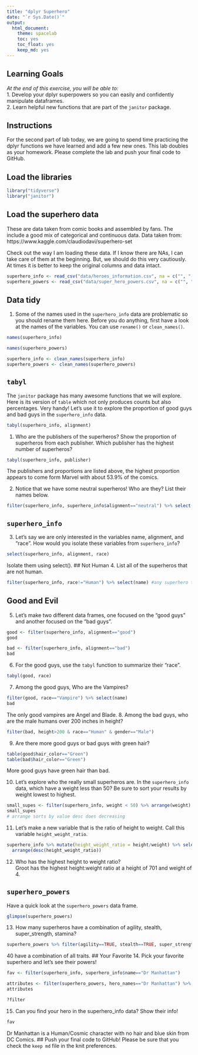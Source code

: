 ```yaml
---
title: "dplyr Superhero"
date: "`r Sys.Date()`"
output:
  html_document:
    theme: spacelab
    toc: yes
    toc_float: yes
    keep_md: yes
---
```


## Learning Goals  
*At the end of this exercise, you will be able to:*    
1. Develop your dplyr superpowers so you can easily and confidently manipulate dataframes.  
2. Learn helpful new functions that are part of the `janitor` package.  

## Instructions
For the second part of lab today, we are going to spend time practicing the dplyr functions we have learned and add a few new ones. This lab doubles as your homework. Please complete the lab and push your final code to GitHub.  

## Load the libraries
```r
library("tidyverse")
library("janitor")
```

## Load the superhero data
These are data taken from comic books and assembled by fans. The include a good mix of categorical and continuous data.  Data taken from: https://www.kaggle.com/claudiodavi/superhero-set  

Check out the way I am loading these data. If I know there are NAs, I can take care of them at the beginning. But, we should do this very cautiously. At times it is better to keep the original columns and data intact.  
```r
superhero_info <- read_csv("data/heroes_information.csv", na = c("", "-99", "-"))
superhero_powers <- read_csv("data/super_hero_powers.csv", na = c("", "-99", "-"))
```

## Data tidy
1. Some of the names used in the `superhero_info` data are problematic so you should rename them here. Before you do anything, first have a look at the names of the variables. You can use `rename()` or `clean_names()`.    
```r
names(superhero_info)
```

```r
names(superhero_powers)
```

```r
superhero_info <- clean_names(superhero_info)
superhero_powers <- clean_names(superhero_powers)
```

## `tabyl`
The `janitor` package has many awesome functions that we will explore. Here is its version of `table` which not only produces counts but also percentages. Very handy! Let's use it to explore the proportion of good guys and bad guys in the `superhero_info` data.  
```r
tabyl(superhero_info, alignment)
```

1. Who are the publishers of the superheros? Show the proportion of superheros from each publisher. Which publisher has the highest number of superheros?  
```r
tabyl(superhero_info, publisher)
```
The publishers and proportions are listed above, the highest proportion appears to come form Marvel with about 53.9% of the comics.

2. Notice that we have some neutral superheros! Who are they? List their names below.  
```r
filter(superhero_info, superhero_info$alignment=="neutral") %>% select(name)
```
## `superhero_info`
3. Let's say we are only interested in the variables name, alignment, and "race". How would you isolate these variables from `superhero_info`?
```r
select(superhero_info, alignment, race)
```
Isolate them using select().
## Not Human
4. List all of the superheros that are not human.
```r
filter(superhero_info, race!="Human") %>% select(name) #any superhero that isn't fully human
```

## Good and Evil
5. Let's make two different data frames, one focused on the "good guys" and another focused on the "bad guys".
```r
good <- filter(superhero_info, alignment=="good")
good
```

```r
bad <- filter(superhero_info, alignment=="bad")
bad
```

6. For the good guys, use the `tabyl` function to summarize their "race".
```r
tabyl(good, race)
```

7. Among the good guys, Who are the Vampires?
```r
filter(good, race=="Vampire") %>% select(name)
bad
```
The only good vampires are Angel and Blade.
8. Among the bad guys, who are the male humans over 200 inches in height?
```r
filter(bad, height>200 & race=="Human" & gender=="Male")
```

9. Are there more good guys or bad guys with green hair?
```r
table(good$hair_color=="Green")
table(bad$hair_color=="Green")

```
More good guys have green hair than bad.

10. Let's explore who the really small superheros are. In the `superhero_info` data, which have a weight less than 50? Be sure to sort your results by weight lowest to highest.  
```r
small_supes <- filter(superhero_info, weight < 50) %>% arrange(weight)
small_supes
# arrange sorts by value desc does decreasing
```


11. Let's make a new variable that is the ratio of height to weight. Call this variable `height_weight_ratio`.    
```r
superhero_info %>% mutate(height_weight_ratio = height/weight) %>% select(name, height, weight, height_weight_ratio) %>% 
  arrange(desc(height_weight_ratio))
```

12. Who has the highest height to weight ratio?  
Groot has the highest height:weight ratio at a height of 701 and weight of 4.

## `superhero_powers`
Have a quick look at the `superhero_powers` data frame.
```r
glimpse(superhero_powers)
```


13. How many superheros have a combination of agility, stealth, super_strength, stamina?
```r
superhero_powers %>% filter(agility==TRUE, stealth==TRUE, super_strength==TRUE, stamina==TRUE) %>%  count
```
40 have a combination of all traits. 
## Your Favorite
14. Pick your favorite superhero and let's see their powers!  

```r
fav <- filter(superhero_info, superhero_info$name=="Dr Manhattan")

attributes <- filter(superhero_powers, hero_names=="Dr Manhattan") %>%  apply(1, function(data) names(which(data == T))) # had to look this up
attributes

```

```r
?filter
```

15. Can you find your hero in the superhero_info data? Show their info!  


```r
fav
```
Dr Manhattan is a Human/Cosmic character with no hair and blue skin from DC Comics.
## Push your final code to GitHub!
Please be sure that you check the `keep md` file in the knit preferences.  